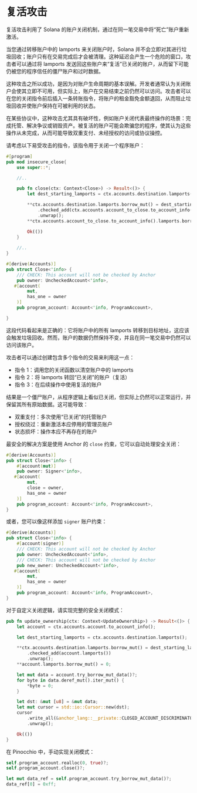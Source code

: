
# 复活攻击

复活攻击利用了 Solana 的账户关闭机制，通过在同一笔交易中将“死亡”账户重新激活。

当您通过转移账户中的 lamports 来关闭账户时，Solana 并不会立即对其进行垃圾回收；账户只有在交易完成后才会被清理。这种延迟会产生一个危险的窗口，攻击者可以通过将 lamports 发送回这些账户来“复活”已关闭的账户，从而留下可能仍被您的程序信任的僵尸账户和过时数据。

这种攻击之所以成功，是因为对账户生命周期的基本误解。开发者通常认为关闭账户会使其立即不可用，但实际上，账户在交易结束之前仍然可以访问。攻击者可以在您的关闭指令前后插入一条转账指令，将账户的租金豁免金额退回，从而阻止垃圾回收并使账户保持在可被利用的状态。

在某些协议中，这种攻击尤其具有破坏性，例如账户关闭代表最终操作的场景：完成托管、解决争议或销毁资产。被复活的账户可能会欺骗您的程序，使其认为这些操作从未完成，从而可能导致双重支付、未经授权的访问或协议操控。

<ArticleSection name="Anchor" id="anchor" level="h2" />

请考虑以下易受攻击的指令，该指令用于关闭一个程序账户：

```rust
#[program]
pub mod insecure_close{
    use super::*;

    //..

    pub fn close(ctx: Context<Close>) -> Result<()> {
        let dest_starting_lamports = ctx.accounts.destination.lamports();

        **ctx.accounts.destination.lamports.borrow_mut() = dest_starting_lamports
            .checked_add(ctx.accounts.account_to_close.to_account_info().lamports())
            .unwrap();
        **ctx.accounts.account_to_close.to_account_info().lamports.borrow_mut() = 0;

        Ok(())
    }
        
    //..
}

#[derive(Accounts)]
pub struct Close<'info> {
    /// CHECK: This account will not be checked by Anchor
    pub owner: UncheckedAccount<'info>,
   #[account(
        mut,
        has_one = owner
    )]
    pub program_account: Account<'info, ProgramAccount>,

}
```

这段代码看起来是正确的：它将账户中的所有 lamports 转移到目标地址，这应该会触发垃圾回收。然而，账户的数据仍然保持不变，并且在同一笔交易中仍然可以访问该账户。

攻击者可以通过创建包含多个指令的交易来利用这一点：
- 指令 1：调用您的关闭函数以清空账户中的 lamports
- 指令 2：将 lamports 转回“已关闭”的账户（复活）
- 指令 3：在后续操作中使用复活的账户

结果是一个僵尸账户，从程序逻辑上看似已关闭，但实际上仍然可以正常运行，并保留其所有原始数据。这可能导致：
- 双重支付：多次使用“已关闭”的托管账户
- 授权绕过：重新激活本应停用的管理员账户
- 状态损坏：操作本应不再存在的账户

最安全的解决方案是使用 Anchor 的 `close` 约束，它可以自动处理安全关闭：

```rust
#[derive(Accounts)]
pub struct Close<'info> {
    #[account(mut)]
    pub owner: Signer<'info>,
   #[account(
        mut,
        close = owner,
        has_one = owner
    )]
    pub program_account: Account<'info, ProgramAccount>,
}
```

或者，您可以像这样添加 `signer` 账户约束：

```rust
#[derive(Accounts)]
pub struct Close<'info> {
    #[account(signer)]
    /// CHECK: This account will not be checked by Anchor
    pub owner: UncheckedAccount<'info>,
    /// CHECK: This account will not be checked by Anchor
    pub new_owner: UncheckedAccount<'info>,
   #[account(
        mut,
        has_one = owner
    )]
    pub program_account: Account<'info, ProgramAccount>,
}
```

对于自定义关闭逻辑，请实现完整的安全关闭模式：

```rust
pub fn update_ownership(ctx: Context<UpdateOwnership>) -> Result<()> {
    let account = ctx.accounts.account.to_account_info();

    let dest_starting_lamports = ctx.accounts.destination.lamports();

    **ctx.accounts.destination.lamports.borrow_mut() = dest_starting_lamports
        .checked_add(account.lamports())
        .unwrap();
    **account.lamports.borrow_mut() = 0;

    let mut data = account.try_borrow_mut_data()?;
    for byte in data.deref_mut().iter_mut() {
        *byte = 0;
    }

    let dst: &mut [u8] = &mut data;
    let mut cursor = std::io::Cursor::new(dst);
    cursor
        .write_all(&anchor_lang::__private::CLOSED_ACCOUNT_DISCRIMINATOR)
        .unwrap();

    Ok(())
}
```

<ArticleSection name="Pinocchio" id="pinocchio" level="h2" />

在 Pinocchio 中，手动实现关闭模式：

```rust
self.program_account.realloc(0, true)?;
self.program_account.close()?;

let mut data_ref = self.program_account.try_borrow_mut_data()?;
data_ref[0] = 0xff;
```
